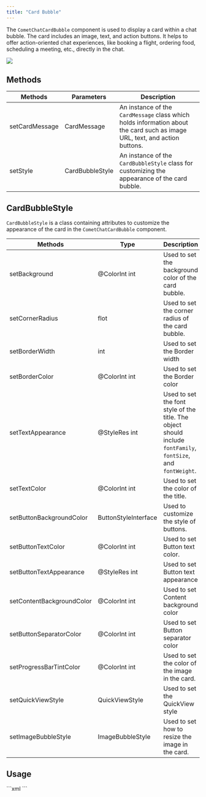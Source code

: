 ```yaml
---
title: "Card Bubble"
---
```


The `CometChatCardBubble` component is used to display a card within a chat bubble. The card includes an image, text, and action buttons. It helps to offer action-oriented chat experiences, like booking a flight, ordering food, scheduling a meeting, etc., directly in the chat.

<Frame>
  <img src="/images/ef876b5d-qo6x2f2zkzzecqgvh911t62l66tx4asfzbt915opjvvvbg5d5amb0qz8malaimzh-f3cad7bcd680ecf5f0489ff98f293d28.png" />
</Frame>

## Methods

| Methods        | Parameters      | Description                                                                                                                |
| -------------- | --------------- | -------------------------------------------------------------------------------------------------------------------------- |
| setCardMessage | CardMessage     | An instance of the `CardMessage` class which holds information about the card such as image URL, text, and action buttons. |
| setStyle       | CardBubbleStyle | An instance of the `CardBubbleStyle` class for customizing the appearance of the card bubble.                              |

## CardBubbleStyle

`CardBubbleStyle` is a class containing attributes to customize the appearance of the card in the `CometChatCardBubble` component.

| Methods                   | Type                 | Description                                                                                                    |
| ------------------------- | -------------------- | -------------------------------------------------------------------------------------------------------------- |
| setBackground             | @ColorInt int        | Used to set the background color of the card bubble.                                                           |
| setCornerRadius           | flot                 | Used to set the corner radius of the card bubble.                                                              |
| setBorderWidth            | int                  | Used to set the Border width                                                                                   |
| setBorderColor            | @ColorInt int        | Used to set the Border color                                                                                   |
| setTextAppearance         | @StyleRes int        | Used to set the font style of the title. The object should include `fontFamily`, `fontSize`, and `fontWeight`. |
| setTextColor              | @ColorInt int        | Used to set the color of the title.                                                                            |
| setButtonBackgroundColor  | ButtonStyleInterface | Used to customize the style of buttons.                                                                        |
| setButtonTextColor        | @ColorInt int        | Used to set Button text color.                                                                                 |
| setButtonTextAppearance   | @StyleRes int        | Used to set Button text appearance                                                                             |
| setContentBackgroundColor | @ColorInt int        | Used to set Content background color                                                                           |
| setButtonSeparatorColor   | @ColorInt int        | Used to set Button separator color                                                                             |
| setProgressBarTintColor   | @ColorInt int        | Used to set the color of the image in the card.                                                                |
| setQuickViewStyle         | QuickViewStyle       | Used to set the QuickView style                                                                                |
| setImageBubbleStyle       | ImageBubbleStyle     | Used to set how to resize the image in the card.                                                               |

## Usage

<Tabs>
<Tab title="XML">
```xml
<com.cometchat.chatuikit.shared.views.CometChatCardBubble.CometChatCardBubble
        android:id="@+id/cc_card_bubble"
        android:layout_width="match_parent"
        android:layout_height="wrap_content"
        android:layout_margin="3dp" />
```

</Tab>

</Tabs>
